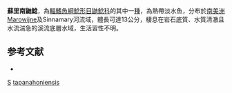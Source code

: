 {{Speciesbox
| taxon = Heptapterus tapanahoniensis
| binomial_authority = [[Mees|Mees]], 1967
| status = NE
| status_system = IUCN3.1
}}

'''蘇里南鼬鯰'''，為[[輻鰭魚綱|輻鰭魚綱]][[鯰形目|鯰形目]][[鼬鯰科|鼬鯰科]]的其中一[[種|種]]，為熱帶淡水魚，分布於[[南美洲|南美洲]]Marowijne及Sinnamary河流域，體長可達13公分，棲息在岩石底質、水質清澈且水流湍急的溪流底層水域，生活習性不明。

==参考文献==
*{{FishBase_species|genus=Heptapterus|species=tapanahoniensis |year=2015|month=6}}

{{Taxonbar}}
[[Category:1967年描述的鱼类|S]]
[[Category:鼬鯰屬|tapanahoniensis]]